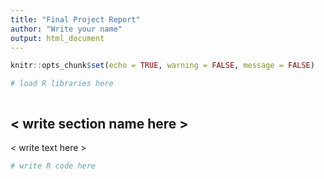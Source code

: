 ```yaml
---
title: "Final Project Report"
author: "Write your name"
output: html_document
---
```


```r
knitr::opts_chunk$set(echo = TRUE, warning = FALSE, message = FALSE)
```


```r
# load R libraries here



```


## < write section name here >


< write text here >




```r
# write R code here



```


